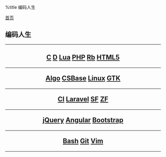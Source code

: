 %title 编码人生

[[../index|首页]]
==编码人生==
----
<center>
<h2>
[[c/index|C]]
[[d/index|D]]
[[lua/index|Lua]]
[[php/index|PHP]]
[[ruby/index|Rb]]
[[html5/index|HTML5]]
----
[[algorithms/index|Algo]]
[[csbase/index|CSBase]]
[[linux/index|Linux]]
[[gtk/index|GTK]]
----
[[codeigniter/index|CI]]
[[laravel/index|Laravel]]
[[symfony/index|SF]]
[[zendframework/index|ZF]]
----
[[jquery/index|jQuery]]
[[angularjs/index|Angular]]
[[bootstrap/index|Bootstrap]]
----
[[bash/index|Bash]]
[[git/index|Git]]
[[vim/index|Vim]]
</h2>
</center>
----
